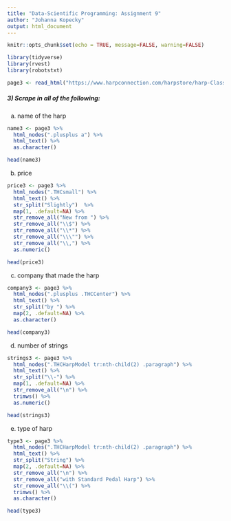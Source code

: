 ---
title: "Data-Scientific Programming: Assignment 9"
author: "Johanna Kopecky"
output: html_document
---

```{r setup, include=FALSE}
knitr::opts_chunk$set(echo = TRUE, message=FALSE, warning=FALSE)
```


```{r}
library(tidyverse)
library(rvest)
library(robotstxt)
```





```{r}
page3 <- read_html("https://www.harpconnection.com/harpstore/harp-ClassicLever.html")
```



##### 3) Scrape in all of the following:

a) name of the harp

```{r}
name3 <- page3 %>%
  html_nodes(".plusplus a") %>%
  html_text() %>%
  as.character()

head(name3)
```

b) price

```{r}
price3 <- page3 %>%
  html_nodes(".THCsmall") %>%
  html_text() %>%
  str_split("Slightly")  %>%
  map(1, .default=NA) %>%
  str_remove_all("New from ") %>%
  str_remove_all("\\$") %>%
  str_remove_all("\\*") %>%
  str_remove_all("\\\"") %>%
  str_remove_all("\\,") %>%
  as.numeric()

head(price3)
```

c) company that made the harp 

```{r}
company3 <- page3 %>%
  html_nodes(".plusplus .THCCenter") %>%
  html_text() %>%
  str_split("by ") %>%
  map(2, .default=NA) %>%
  as.character()

head(company3)
```

d) number of strings

```{r}
strings3 <- page3 %>%
  html_nodes(".THCHarpModel tr:nth-child(2) .paragraph") %>%
  html_text() %>%
  str_split("\\-") %>%
  map(1, .default=NA) %>%
  str_remove_all("\n") %>%
  trimws() %>%
  as.numeric()

head(strings3)
```

e) type of harp

```{r}
type3 <- page3 %>%
  html_nodes(".THCHarpModel tr:nth-child(2) .paragraph") %>%
  html_text() %>%
  str_split("String") %>%
  map(2, .default=NA) %>%
  str_remove_all("\n") %>%
  str_remove_all("with Standard Pedal Harp") %>%
  str_remove_all("\\(") %>%
  trimws() %>%
  as.character()

head(type3)
```

####################################################################################
